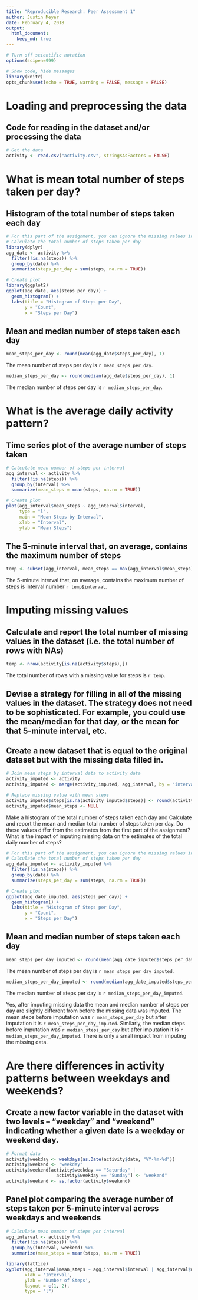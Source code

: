 ```yaml
---
title: "Reproducible Research: Peer Assessment 1"
author: Justin Meyer
date: February 4, 2018
output: 
  html_document:
    keep_md: true
---
```


```r
# Turn off scientific notation
options(scipen=999)

# Show code, hide messages
library(knitr)
opts_chunk$set(echo = TRUE, warning = FALSE, message = FALSE)

```

# Loading and preprocessing the data
## Code for reading in the dataset and/or processing the data

```r

# Get the data
activity <- read.csv("activity.csv", stringsAsFactors = FALSE)

```

# What is mean total number of steps taken per day?

## Histogram of the total number of steps taken each day

```r

# For this part of the assignment, you can ignore the missing values in the dataset.
# Calculate the total number of steps taken per day
library(dplyr)
agg_date <- activity %>%
  filter(!is.na(steps)) %>%
  group_by(date) %>%
  summarize(steps_per_day = sum(steps, na.rm = TRUE))

# Create plot
library(ggplot2)
ggplot(agg_date, aes(steps_per_day)) +
  geom_histogram() +
  labs(title = "Histogram of Steps per Day", 
       y = "Count",
       x = "Steps per Day")

```

## Mean and median number of steps taken each day

```r

mean_steps_per_day <- round(mean(agg_date$steps_per_day), 1)

```

The mean number of steps per day is `r mean_steps_per_day`.

```r

median_steps_per_day <- round(median(agg_date$steps_per_day), 1)

```

The median number of steps per day is `r median_steps_per_day`.

# What is the average daily activity pattern?

## Time series plot of the average number of steps taken
```r

# Calculate mean number of steps per interval
agg_interval <- activity %>%
  filter(!is.na(steps)) %>%
  group_by(interval) %>%
  summarize(mean_steps = mean(steps, na.rm = TRUE))

# Create plot
plot(agg_interval$mean_steps ~ agg_interval$interval,
     type = "l",
     main = "Mean Steps by Interval",
     xlab = "Interval",
     ylab = "Mean Steps")

```

## The 5-minute interval that, on average, contains the maximum number of steps

```r

temp <- subset(agg_interval, mean_steps == max(agg_interval$mean_steps))

```

The 5-minute interval that, on average, contains the maximum number of steps is interval number `r temp$interval`.

# Imputing missing values

## Calculate and report the total number of missing values in the dataset (i.e. the total number of rows with NAs)

```r

temp <- nrow(activity[is.na(activity$steps),])

```

The total number of rows with a missing value for steps is `r temp`.

## Devise a strategy for filling in all of the missing values in the dataset. The strategy does not need to be sophisticated. For example, you could use the mean/median for that day, or the mean for that 5-minute interval, etc.
## Create a new dataset that is equal to the original dataset but with the missing data filled in.
```r

# Join mean steps by interval data to activity data
activity_imputed <- activity
activity_imputed <- merge(activity_imputed, agg_interval, by = "interval")

# Replace missing value with mean steps
activity_imputed$steps[is.na(activity_imputed$steps)] <- round(activity_imputed$mean_steps[is.na(activity_imputed$steps)], 0)
activity_imputed$mean_steps <- NULL

```

Make a histogram of the total number of steps taken each day and Calculate and report the mean and median total number of steps taken per day. Do these values differ from the estimates from the first part of the assignment? What is the impact of imputing missing data on the estimates of the total daily number of steps?

```r

# For this part of the assignment, you can ignore the missing values in the dataset.
# Calculate the total number of steps taken per day
agg_date_imputed <- activity_imputed %>%
  filter(!is.na(steps)) %>%
  group_by(date) %>%
  summarize(steps_per_day = sum(steps, na.rm = TRUE))

# Create plot
ggplot(agg_date_imputed, aes(steps_per_day)) +
  geom_histogram() +
  labs(title = "Histogram of Steps per Day", 
       y = "Count",
       x = "Steps per Day")

```

## Mean and median number of steps taken each day

```r

mean_steps_per_day_imputed <- round(mean(agg_date_imputed$steps_per_day), 1)

```

The mean number of steps per day is `r mean_steps_per_day_imputed`.

```r

median_steps_per_day_imputed <- round(median(agg_date_imputed$steps_per_day), 1)

```

The median number of steps per day is `r median_steps_per_day_imputed`.

Yes, after imputing missing data the mean and median number of steps per day are slightly different from before the missing data was imputed. The mean steps before imputation was `r mean_steps_per_day` but after imputation it is `r mean_steps_per_day_imputed`. Similarly, the median steps before imputation was `r median_steps_per_day` but after imputation it is `r median_steps_per_day_imputed`. There is only a small impact from imputing the missing data.

# Are there differences in activity patterns between weekdays and weekends?

## Create a new factor variable in the dataset with two levels – “weekday” and “weekend” indicating whether a given date is a weekday or weekend day.

```r

# Format data
activity$weekday <- weekdays(as.Date(activity$date, "%Y-%m-%d"))
activity$weekend <- "weekday"
activity$weekend[activity$weekday == "Saturday" |
                   activity$weekday == "Sunday"] <- "weekend"
activity$weekend <- as.factor(activity$weekend)

```

## Panel plot comparing the average number of steps taken per 5-minute interval across weekdays and weekends

```r

# Calculate mean number of steps per interval
agg_interval <- activity %>%
  filter(!is.na(steps)) %>%
  group_by(interval, weekend) %>%
  summarize(mean_steps = mean(steps, na.rm = TRUE))

library(lattice)
xyplot(agg_interval$mean_steps ~ agg_interval$interval | agg_interval$weekend,
       xlab = 'Interval',
       ylab = 'Number of Steps',
       layout = c(1, 2),
       type = "l")

```